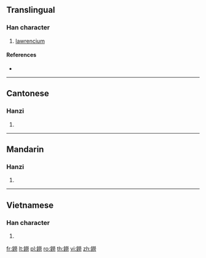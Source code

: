 {{character info/new}}
{{also|铹}}
==Translingual==

===Han character===
{{Han char|rn=167|rad=金|as=12|sn=20|four=89127|canj=CFFS}}

# [[lawrencium]]

====References====
* {{Han ref|kx=1322.100|dkj=40889|dj=1822.050|hdz=64259.050|uh=9412|ud=37906|bh=F4F9|bd=62713}}

----

==Cantonese==

===Hanzi===
{{yue-hanzi|jyut=|y=lou4|sim=铹}}

# {{defn|lang=yue|sort=金12}}

----

==Mandarin==

===Hanzi===
{{cmn-hanzi|sim=铹|pin=[[láo]] ([[lao2]])|wg=lao<sup>2</sup>}}

# {{defn|lang=cmn|sort=金12}}

----

==Vietnamese==

===Han character===
{{vi-hantu|xoá|rs=金12}}

# {{defn|lang=vi|sort=金12}}

[[fr:鐒]]
[[lt:鐒]]
[[pl:鐒]]
[[ro:鐒]]
[[th:鐒]]
[[vi:鐒]]
[[zh:鐒]]